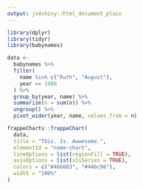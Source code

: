 ```yaml
---
output: js4shiny::html_document_plain
---
```


```r
library(dplyr)
library(tidyr)
library(babynames)

data <-
  babynames %>% 
  filter(
    name %in% c("Ruth", "August"),
    year >= 1980
  ) %>% 
  group_by(year, name) %>% 
  summarize(n = sum(n)) %>% 
  ungroup() %>% 
  pivot_wider(year, name, values_from = n)

frappeCharts::frappeChart(
  data,
  title = "This. Is. Awwesome.", 
  elementId = "name-chart",
  lineOptions = list(regionFill = TRUE),
  axisOptions = list(xIsSeries = TRUE),
  colors = c("#466683", "#44bc96"),
  width = "100%"
)
```

